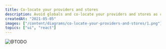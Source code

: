 ```yaml
---
title: Co-locate your providers and stores
description: Avoid globals and co-locate your providers and stores as close as possible to their usage.
createdAt: "2021-05-05"
images: ["/content/diagrams/co-locate-your-providers-and-stores/1.png"]
topics: ["ui", "react"]
---
```


<Image
  src="/content/diagrams/co-locate-your-providers-and-stores/1.png"
  alt="@TODO"
  width={851}
  height={1299}
/>
